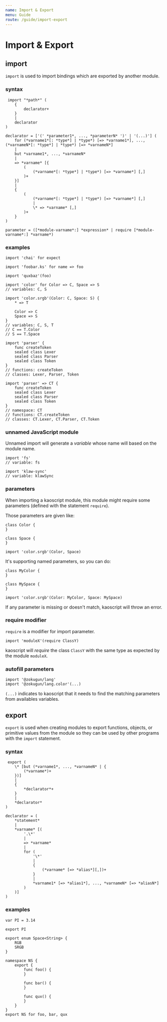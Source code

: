 ```yaml
---
name: Import & Export
menu: Guide
route: /guide/import-export
---
```


# Import & Export

## import

`import` is used to import bindings which are exported by another module.

### syntax

```syntax
 import "*path*" (
	{
		declarator+
	}
	|
	declarator
)

declarator = ['(' *parameter1*, ..., *parameterN* ')' | '(...)'] (
	for (*varname1*[: *type*] | *type*) [=> *varname1*], ..., (*varnameN*[: *type*] | *type*) [=> *varnameN*]
	|
	but *varname1*, ..., *varnameN*
	|
	=> *varname* [{
		(
			(*varname*[: *type*] | *type*) [=> *varname*] [,]
		)+
	}]
	|
	{
		(
			(*varname*[: *type*] | *type*) [=> *varname*] [,]
			|
			\* => *varname* [,]
		)+
	}
)

parameter = ([*module-varname*:] *expression* | require [*module-varname*:] *varname*)
```

### examples

```kaoscript
import 'chai' for expect

import 'foobar.ks' for name => foo

import 'quxbaz'(foo)
```

```kaoscript
import 'color' for Color => C, Space => S
// variables: C, S

import 'color.srgb'(Color: C, Space: S) {
	* => T

	Color => C
	Space => S
}
// variables: C, S, T
// C == T.Color
// S == T.Space
```

```kaoscript
import 'parser' {
	func createToken
	sealed class Lexer
	sealed class Parser
	sealed class Token
}
// functions: createToken
// classes: Lexer, Parser, Token

import 'parser' => CT {
	func createToken
	sealed class Lexer
	sealed class Parser
	sealed class Token
}
// namespace: CT
// functions: CT.createToken
// classes: CT.Lexer, CT.Parser, CT.Token
```

### unnamed JavaScript module

Unnamed import will generate a *variable* whose name will based on the module name.

```kaoscript
import 'fs'
// variable: fs

import 'klaw-sync'
// variable: klawSync
```

### parameters

When importing a kaoscript module, this module might require some parameters (defined with the statement `require`).

Those parameters are given like:

```kaoscript
class Color {
}

class Space {
}

import 'color.srgb'(Color, Space)
```

It's supporting named parameters, so you can do:

```kaoscript
class MyColor {
}

class MySpace {
}

import 'color.srgb'(Color: MyColor, Space: MySpace)
```

If any parameter is missing or doesn't match, kaoscript will throw an error.

### require modifier

`require` is a modifier for import parameter.

```kaoscript
import 'moduleX'(require ClassY)
```

kaoscript will *require* the class `ClassY` with the same type as expected by the module `moduleX`.

### autofill parameters

```kaoscript
import '@zokugun/lang'
import '@zokugun/lang.color'(...)
```

`(...)` indicates to kaoscript that it needs to find the matching parameters from availables variables.

## export

`export` is used when creating modules to export functions, objects, or primitive values from the module so they can be used by other programs with the `import` statement.

### syntax

```syntax
 export (
	\* [but (*varname1*, ..., *varnameN* | {
		(*varname*)+
	})]
	|
	{
		*declarator*+
	}
	|
	*declarator*
)

declarator = (
	*statement*
	|
	*varname* [(
		'.\*'
		|
		=> *varname*
		|
		for (
			'\*'
			|
			{
				(*varname* [=> *alias*][,])+
			}
			|
			*varname1* [=> *alias1*], ..., *varnameN* [=> *aliasN*]
		)
	)]
)
```

### examples

```kaoscript
var PI = 3.14

export PI
```

```kaoscript
export enum Space<String> {
	RGB
	SRGB
}
```

```kaoscript
namespace NS {
	export {
		func foo() {
		}

		func bar() {
		}

		func qux() {
		}
	}
}
export NS for foo, bar, qux
```
